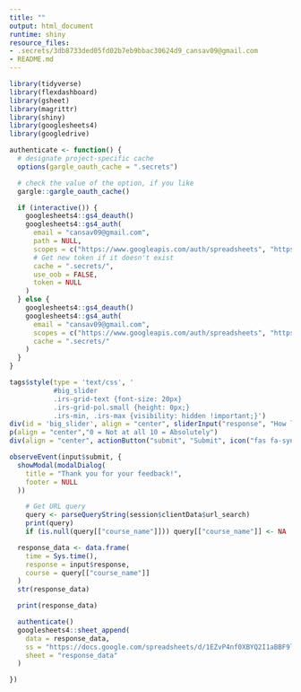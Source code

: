 ```yaml
---
title: ""
output: html_document
runtime: shiny
resource_files:
- .secrets/3db8733ded05fd02b7eb9bbac30624d9_cansav09@gmail.com
- README.md
---
```



```r
library(tidyverse)
library(flexdashboard)
library(gsheet)
library(magrittr)
library(shiny)
library(googlesheets4)
library(googledrive)

authenticate <- function() {
  # designate project-specific cache
  options(gargle_oauth_cache = ".secrets")

  # check the value of the option, if you like
  gargle::gargle_oauth_cache()

  if (interactive()) {
    googlesheets4::gs4_deauth()
    googlesheets4::gs4_auth(
      email = "cansav09@gmail.com",
      path = NULL,
      scopes = c("https://www.googleapis.com/auth/spreadsheets", "https://www.googleapis.com/auth/drive"),
      # Get new token if it doesn't exist
      cache = ".secrets/",
      use_oob = FALSE,
      token = NULL
    )
  } else {
    googlesheets4::gs4_deauth()
    googlesheets4::gs4_auth(
      email = "cansav09@gmail.com",
      scopes = c("https://www.googleapis.com/auth/spreadsheets", "https://www.googleapis.com/auth/drive"),
      cache = ".secrets/"
    )
  }
}
```

```r
tags$style(type = 'text/css', '
           #big_slider 
           .irs-grid-text {font-size: 20px} 
           .irs-grid-pol.small {height: 0px;} 
           .irs-min, .irs-max {visibility: hidden !important;}') 
div(id = 'big_slider', align = "center", sliderInput("response", "How likely are you to recommend this resource?", 6, min = 0, max = 10))
p(align = "center","0 = Not at all 10 = Absolutely")
div(align = "center", actionButton("submit", "Submit", icon("fas fa-sync")))
```


```r
observeEvent(input$submit, {
  showModal(modalDialog(
    title = "Thank you for your feedback!",
    footer = NULL
  ))

    # Get URL query
    query <- parseQueryString(session$clientData$url_search)
    print(query)
    if (is.null(query[["course_name"]])) query[["course_name"]] <- NA

  response_data <- data.frame(
    time = Sys.time(),
    response = input$response,
    course = query[["course_name"]]
  )
  str(response_data)

  print(response_data)

  authenticate()
  googlesheets4::sheet_append(
    data = response_data,
    ss = "https://docs.google.com/spreadsheets/d/1EZvP4nf0XBYQ2I1aBBF9ljoZpTtLds_JcOJqPfDIcYE/edit#gid=0",
    sheet = "response_data"
  )

})
```

<!-- Google tag (gtag.js) -->
<script async src="https://www.googletagmanager.com/gtag/js?id=G-QML6KR0YVW"></script>
<script>
  window.dataLayer = window.dataLayer || [];
  function gtag(){dataLayer.push(arguments);}
  gtag('js', new Date());

  gtag('config', 'G-QML6KR0YVW');
</script>
